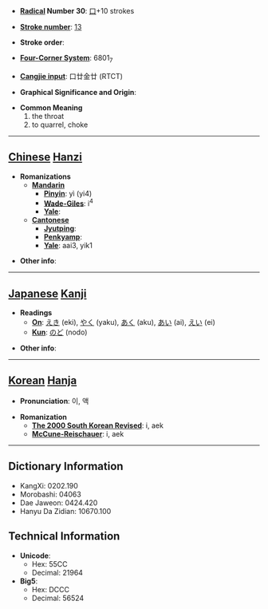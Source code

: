 * '''[[Wiktionary:Chinese radical index| Radical]] Number 30''': [[Wiktionary:Chinese radical index 口|口]]+10 strokes

* '''[[Wiktionary:Chinese total strokes index|Stroke number]]''': [[Wiktionary:Chinese total strokes index 13|13]]

* '''Stroke order''': 

* '''[[Wiktionary:Chinese four corner index|Four-Corner System]]''': 6801<sub>7</sub>

* '''[[Wiktionary:Chinese Cangjie index|Cangjie input]]''': 口廿金廿 (RTCT)

* '''Graphical Significance and Origin''': 

* '''Common Meaning'''
*#the throat
*# to quarrel, choke


----

== [[Chinese]] [[Hanzi]] ==

* '''Romanizations'''
** '''[[Mandarin]]'''
*** '''[[Pinyin]]''': yì (yi4)
*** '''[[Wade-Giles]]''': i<sup>4</sup>
*** '''[[Yale]]''': 
** '''[[Cantonese]]'''
*** '''[[Jyutping]]''':
*** '''[[Penkyamp]]''': 
*** '''[[Yale]]''': aai3, yik1

* '''Other info''': 

----

== [[Japanese]] [[Kanji]] ==

* '''Readings'''
** '''[[On]]''': [[えき]] (eki), [[やく]] (yaku), [[あく]] (aku), [[あい]] (ai), [[えい]] (ei)
** '''[[Kun]]''': [[のど]] (nodo)

* '''Other info''':  

----

== [[Korean]] [[Hanja]] ==

* '''Pronunciation''': 이, 액

* '''Romanization'''
** '''[[The 2000 South Korean Revised Romanization|The 2000 South Korean Revised]]''': i, aek
** '''[[McCune-Reischauer]]''': i, aek

----

== Dictionary Information ==

* KangXi: 0202.190
* Morobashi: 04063
* Dae Jaweon: 0424.420
* Hanyu Da Zidian: 10670.100

== Technical Information ==

* '''Unicode''':
** Hex: 55CC
** Decimal: 21964
* '''Big5''':
** Hex: DCCC
** Decimal: 56524